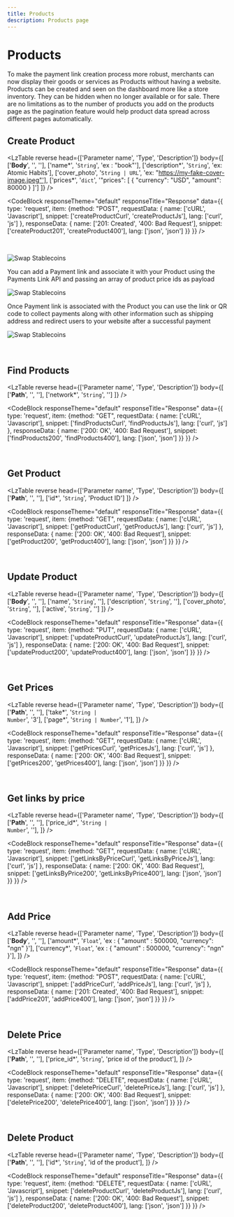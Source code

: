```yaml
---
title: Products
description: Products page
---
```


# Products

To make the payment link creation process more robust, merchants can now display their goods or services as Products without having a website.
<Divider className='max-w-100 mt-1 mb-1' />
Products can be created and seen on the dashboard more like a store inventory. They can be hidden when no longer available or for sale. There are no limitations as to the number of products you add on the products page as the pagination feature would help product data spread across different pages automatically.

## Create Product

<LzTable reverse head={['Parameter name', 'Type', 'Description']} body={[
    ['<strong>Body</strong>', '', ''],
    ['name*', '<code>String</code>', 'ex : "book"'],
    ['description*', '<code>String</code>', 'ex: Atomic Habits'],
    ['cover_photo', '<code>String | URL</code>', 'ex: "https://my-fake-cover-image.jpeg"'],
    ['prices*', '<code>dict</code>', '"prices": [ { "currency": "USD", "amount": 80000 } ]']
]} />

<CodeBlock
    responseTheme="default"
    responseTitle="Response"
    data={{
        type: 'request',
        item: {method: "POST", requestData: {
            name: ['cURL', 'Javascript'], 
            snippet: ['createProductCurl', 'createProductJs'], 
            lang: ['curl', 'js']
        }, 
        responseData: {
            name: ['201: Created', '400: Bad Request'], 
            snippet: ['createProduct201', 'createProduct400'], 
            lang: ['json', 'json']
        }} 
    }}
/>

<br />

![Swap Stablecoins](/images/create-product.png)

<Alert>You can add a Payment link and associate it with your Product using the Payments Link API and passing an array of product price ids as payload</Alert>

![Swap Stablecoins](/images/link-information.png)

Once Payment link is associated with the Product you can use the link or QR code to collect payments along with other information such as shipping address and redirect users to your website after a successful payment

![Swap Stablecoins](/images/qr-preview.png)

<br />

## Find Products

<LzTable reverse head={['Parameter name', 'Type', 'Description']} body={[
    ['<strong>Path</strong>', '', ''],
    ['network*', '<code>String</code>', '']
]} />

<CodeBlock
    responseTheme="default"
    responseTitle="Response"
    data={{
        type: 'request',
        item: {method: "GET", requestData: {
            name: ['cURL', 'Javascript'], 
            snippet: ['findProductsCurl', 'findProductsJs'], 
            lang: ['curl', 'js']
        }, 
        responseData: {
            name: ['200: OK', '400: Bad Request'], 
            snippet: ['findProducts200', 'findProducts400'], 
            lang: ['json', 'json']
        }} 
    }}
/>

<br />

## Get Product

<LzTable reverse head={['Parameter name', 'Type', 'Description']} body={[
    ['<strong>Path</strong>', '', ''],
    ['id*', '<code>String</code>', 'Product ID']
]} />

<CodeBlock
    responseTheme="default"
    responseTitle="Response"
    data={{
        type: 'request',
        item: {method: "GET", requestData: {
            name: ['cURL', 'Javascript'], 
            snippet: ['getProductCurl', 'getProductJs'], 
            lang: ['curl', 'js']
        }, 
        responseData: {
            name: ['200: OK', '400: Bad Request'], 
            snippet: ['getProduct200', 'getProduct400'], 
            lang: ['json', 'json']
        }} 
    }}
/>

<br />

## Update Product

<LzTable reverse head={['Parameter name', 'Type', 'Description']} body={[
    ['<strong>Body</strong>', '', ''],
    ['name', '<code>String</code>', ''],
    ['description', '<code>String</code>', ''],
    ['cover_photo', '<code>String</code>', ''],
    ['active', '<code>String</code>', '']
]} />

<CodeBlock
    responseTheme="default"
    responseTitle="Response"
    data={{
        type: 'request',
        item: {method: "PUT", requestData: {
            name: ['cURL', 'Javascript'], 
            snippet: ['updateProductCurl', 'updateProductJs'], 
            lang: ['curl', 'js']
        }, 
        responseData: {
            name: ['200: OK', '400: Bad Request'], 
            snippet: ['updateProduct200', 'updateProduct400'], 
            lang: ['json', 'json']
        }} 
    }}
/>

<br />

## Get Prices

<LzTable reverse head={['Parameter name', 'Type', 'Description']} body={[
    ['<strong>Path</strong>', '', ''],
    ['take*', '<code>String | Number</code>', '3'],
    ['page*', '<code>String | Number</code>', '1'],
]} />

<CodeBlock
    responseTheme="default"
    responseTitle="Response"
    data={{
        type: 'request',
        item: {method: "GET", requestData: {
            name: ['cURL', 'Javascript'], 
            snippet: ['getPricesCurl', 'getPricesJs'], 
            lang: ['curl', 'js']
        }, 
        responseData: {
            name: ['200: OK', '400: Bad Request'], 
            snippet: ['getPrices200', 'getPrices400'], 
            lang: ['json', 'json']
        }} 
    }}
/>

<br />

## Get links by price

<LzTable reverse head={['Parameter name', 'Type', 'Description']} body={[
    ['<strong>Path</strong>', '', ''],
    ['price_id*', '<code>String | Number</code>', ''],
]} />

<CodeBlock
    responseTheme="default"
    responseTitle="Response"
    data={{
        type: 'request',
        item: {method: "GET", requestData: {
            name: ['cURL', 'Javascript'], 
            snippet: ['getLinksByPriceCurl', 'getLinksByPriceJs'], 
            lang: ['curl', 'js']
        }, 
        responseData: {
            name: ['200: OK', '400: Bad Request'], 
            snippet: ['getLinksByPrice200', 'getLinksByPrice400'], 
            lang: ['json', 'json']
        }} 
    }}
/>

<br />

## Add Price

<LzTable reverse head={['Parameter name', 'Type', 'Description']} body={[
    ['<strong>Body</strong>', '', ''],
    ['amount*', '<code>Float</code>', 'ex : { "amount" : 500000, "currency": "ngn" }'],
    ['currency*', '<code>Float</code>', 'ex : { "amount" : 500000, "currency": "ngn" }'],
]} />

<CodeBlock
    responseTheme="default"
    responseTitle="Response"
    data={{
        type: 'request',
        item: {method: "POST", requestData: {
            name: ['cURL', 'Javascript'], 
            snippet: ['addPriceCurl', 'addPriceJs'], 
            lang: ['curl', 'js']
        }, 
        responseData: {
            name: ['201: Created', '400: Bad Request'], 
            snippet: ['addPrice201', 'addPrice400'], 
            lang: ['json', 'json']
        }} 
    }}
/>

<br />

## Delete Price

<LzTable reverse head={['Parameter name', 'Type', 'Description']} body={[
    ['<strong>Path</strong>', '', ''],
    ['price_id*', '<code>String</code>', 'price id of the product'],
]} />

<CodeBlock
    responseTheme="default"
    responseTitle="Response"
    data={{
        type: 'request',
        item: {method: "DELETE", requestData: {
            name: ['cURL', 'Javascript'], 
            snippet: ['deletePriceCurl', 'deletePriceJs'], 
            lang: ['curl', 'js']
        }, 
        responseData: {
            name: ['200: OK', '400: Bad Request'], 
            snippet: ['deletePrice200', 'deletePrice400'], 
            lang: ['json', 'json']
        }} 
    }}
/>

<br />

## Delete Product

<LzTable reverse head={['Parameter name', 'Type', 'Description']} body={[
    ['<strong>Path</strong>', '', ''],
    ['id*', '<code>String</code>', 'id of the product'],
]} />

<CodeBlock
    responseTheme="default"
    responseTitle="Response"
    data={{
        type: 'request',
        item: {method: "DELETE", requestData: {
            name: ['cURL', 'Javascript'], 
            snippet: ['deleteProductCurl', 'deleteProductJs'], 
            lang: ['curl', 'js']
        }, 
        responseData: {
            name: ['200: OK', '400: Bad Request'], 
            snippet: ['deleteProduct200', 'deleteProduct400'], 
            lang: ['json', 'json']
        }} 
    }}
/>

<br />